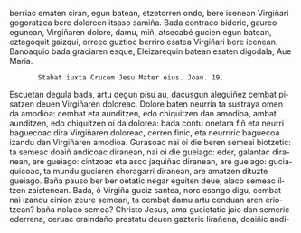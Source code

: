 <noinclude><pagequality level="3" user="Alonmikel" /></noinclude>berriac ematen ciran, egun batean, etzetorren ondo, bere icenean Virgiñari gogoratzea bere doloreen itsaso samiña. Bada contraco bideric, gaurco egunean, Virgiñaren dolore, damu, miñ, atsecabé gucien egun batean, eztagoquit gaizqui, orreec guztioc berriro esatea Virgiñari bere icenean. Banoaquio bada graciaren esque, Eleizarequin batean esaten digodala, Aue Maria.

        {{aingura|7}}<span lang="la">Stabat iuxta Crucem Jesu Mater eius. Joan. 19.</span>

{{aingura|8}}<span lang="eu">Escuetan degula bada, artu degun pisu au, dacusgun aleguiñez cembat pisatzen deuen Virgiñaren doloreac. Dolore baten neurria ta sustraya omen da amodioa: cembat eta aunditzen, edo chiquitzen dan amodioa, ambat aunditzen, edo chiquitzen oi da dolorea: bada contu onetara fiñ eta neurri baguecoac dira Virgiñaren doloreac, cerren finic, eta neurriric baguecoa izandu dan Virgiñaren amodioa. Gurasoac nai oi die beren semeai biotzetic: ta semeac doaiñ andicoac diranean, nai oi die gueiago: eder, galantac diranean, are gueiago: cintzoac eta asco jaquiñac diranean, are gueiago: guciaquicoac, ta mundu guciaren choragarri diranean, are amatzen dituzte gueiago. Baña pauso ber ber oetatic negar eguiten deue‚ alaco semeac iltzen zaistenean. Bada, ô Virgiña guciz santea, norc esango digu, cembat nai izandu cinion zeure semeari, ta cembat damu artu cenduan aren eriotzean? baña nolaco semea? Christo Jesus, ama gucietatic jaio dan semeric ederrena, ceruac oraindaño prestatu deuen gazteric lirañena, doaiñic andi-<noinclude><references/></noinclude>
